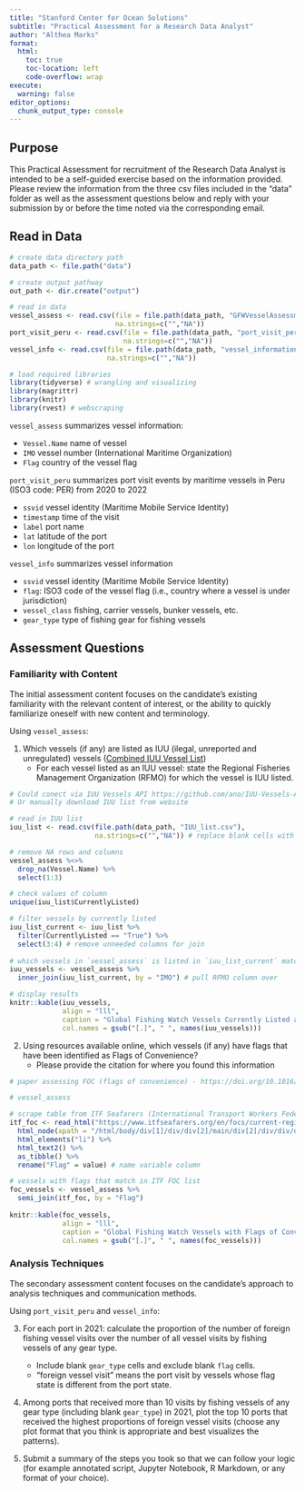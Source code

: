 ```yaml
---
title: "Stanford Center for Ocean Solutions"
subtitle: "Practical Assessment for a Research Data Analyst"
author: "Althea Marks"
format:
  html:
    toc: true
    toc-location: left
    code-overflow: wrap
execute:
  warning: false
editor_options: 
  chunk_output_type: console
---
```


## Purpose

This Practical Assessment for recruitment of the Research Data Analyst is intended to be a self-guided exercise based on the information provided. Please review the information from the three csv files included in the "data" folder as well as the assessment questions below and reply with your submission by or before the time noted via the corresponding email.

## Read in Data

```r
# create data directory path
data_path <- file.path("data")

# create output pathway
out_path <- dir.create("output") 

# read in data
vessel_assess <- read.csv(file = file.path(data_path, "GFWVesselAssessment.csv"),
                          na.strings=c("","NA"))
port_visit_peru <- read.csv(file = file.path(data_path, "port_visit_peru.csv"),
                            na.strings=c("","NA"))
vessel_info <- read.csv(file = file.path(data_path, "vessel_information.csv"),
                        na.strings=c("","NA"))
```

```r
# load required libraries
library(tidyverse) # wrangling and visualizing
library(magrittr)
library(knitr)
library(rvest) # webscraping
```

`vessel_assess` summarizes vessel information:

-   `Vessel.Name` name of vessel
-   `IMO` vessel number (International Maritime Organization)
-   `Flag` country of the vessel flag

`port_visit_peru` summarizes port visit events by maritime vessels in Peru (ISO3 code: PER) from 2020 to 2022

-   `ssvid` vessel identity (Maritime Mobile Service Identity)
-   `timestamp` time of the visit
-   `label` port name
-   `lat` latitude of the port
-   `lon` longitude of the port

`vessel_info` summarizes vessel information

-   `ssvid` vessel identity (Maritime Mobile Service Identity)
-   `flag`: ISO3 code of the vessel flag (i.e., country where a vessel is under jurisdiction)
-   `vessel_class` fishing, carrier vessels, bunker vessels, etc.
-   `gear_type` type of fishing gear for fishing vessels

## Assessment Questions

### Familiarity with Content

The initial assessment content focuses on the candidate's existing familiarity with the relevant content of interest, or the ability to quickly familiarize oneself with new content and terminology.

Using `vessel_assess`:

1.  Which vessels (if any) are listed as IUU (ilegal, unreported and unregulated) vessels ([Combined IUU Vessel List](https://www.iuu-vessels.org/))
    -   For each vessel listed as an IUU vessel: state the Regional Fisheries Management Organization (RFMO) for which the vessel is IUU listed.

```r
# Could conect via IUU Vessels API https://github.com/ano/IUU-Vessels-API
# Or manually download IUU list from website

# read in IUU list 
iuu_list <- read.csv(file.path(data_path, "IUU_list.csv"), 
                     na.strings=c("","NA")) # replace blank cells with NAs

# remove NA rows and columns
vessel_assess %<>%
  drop_na(Vessel.Name) %>% 
  select(1:3)

# check values of column
unique(iuu_list$CurrentlyListed)

# filter vessels by currently listed
iuu_list_current <- iuu_list %>% 
  filter(CurrentlyListed == "True") %>% 
  select(3:4) # remove unneeded columns for join
  
# which vessels in `vessel_assess` is listed in `iuu_list_current` match by IMO
iuu_vessels <- vessel_assess %>% 
  inner_join(iuu_list_current, by = "IMO") # pull RFMO column over

# display results
knitr::kable(iuu_vessels, 
             align = "lll", 
             caption = "Global Fishing Watch Vessels Currently Listed as IUU Vessels",
             col.names = gsub("[.]", " ", names(iuu_vessels)))

```

2.  Using resources available online, which vessels (if any) have flags that have been identified as Flags of Convenience?
    -   Please provide the citation for where you found this information

```r
# paper assessing FOC (flags of convenience) - https://doi.org/10.1016/j.marpol.2020.103937

# vessel_assess

# scrape table from ITF Seafarers (International Transport Workers Federation)
itf_foc <- read_html("https://www.itfseafarers.org/en/focs/current-registries-listed-as-focs") %>% 
  html_node(xpath = "/html/body/div[1]/div/div[2]/main/div[2]/div/div/div[3]/article/div/div[1]/ul") %>% 
  html_elements("li") %>% 
  html_text2() %>% 
  as_tibble() %>% 
  rename("Flag" = value) # name variable column

# vessels with flags that match in ITF FOC list
foc_vessels <- vessel_assess %>% 
  semi_join(itf_foc, by = "Flag")
  
knitr::kable(foc_vessels,
             align = "lll", 
             caption = "Global Fishing Watch Vessels with Flags of Convience",
             col.names = gsub("[.]", " ", names(foc_vessels)))


```

### Analysis Techniques

The secondary assessment content focuses on the candidate's approach to analysis techniques and communication methods.

Using `port_visit_peru` and `vessel_info`:

3.  For each port in 2021: calculate the proportion of the number of foreign fishing vessel visits over the number of all vessel visits by fishing vessels of any gear type.

    -   Include blank `gear_type` cells and exclude blank `flag` cells.
    -   "foreign vessel visit" means the port visit by vessels whose flag state is different from the port state.

4.  Among ports that received more than 10 visits by fishing vessels of any gear type (including blank `gear_type`) in 2021, plot the top 10 ports that received the highest proportions of foreign vessel visits (choose any plot format that you think is appropriate and best visualizes the patterns).

5.  Submit a summary of the steps you took so that we can follow your logic (for example annotated script, Jupyter Notebook, R Markdown, or any format of your choice).

```r

```
